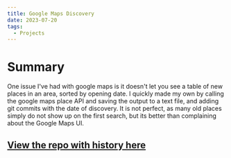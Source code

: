 ```yaml
---
title: Google Maps Discovery
date: 2023-07-20
tags:
  - Projects
---
```


# Summary
One issue I've had with google maps is it doesn't let you see a table of new places in an area, sorted by opening date.
I quickly made my own by calling the google maps place API and saving the output to a text file, and adding git commits with the date of discovery.
It is not perfect, as many old places simply do not show up on the first search, but its better than complaining about the Google Maps UI.

## <a href="https://github.com/JonathanGrant/GMapsDiscovery" target="_blank">View the repo with history here</a>
